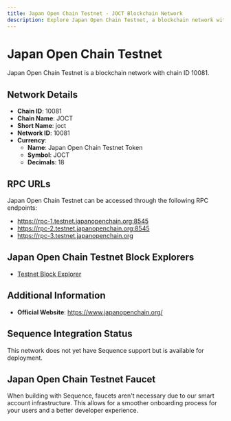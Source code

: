 ```yaml
--- 
title: Japan Open Chain Testnet - JOCT Blockchain Network
description: Explore Japan Open Chain Testnet, a blockchain network with chain ID 10081. Learn about its native currency, Japan Open Chain Testnet Token, and how to interact with the network.
---
```


# Japan Open Chain Testnet

Japan Open Chain Testnet is a blockchain network with chain ID 10081.

## Network Details

- **Chain ID**: 10081
- **Chain Name**: JOCT
- **Short Name**: joct
- **Network ID**: 10081
- **Currency**: 
  - **Name**: Japan Open Chain Testnet Token
  - **Symbol**: JOCT
  - **Decimals**: 18

## RPC URLs

Japan Open Chain Testnet can be accessed through the following RPC endpoints:

- https://rpc-1.testnet.japanopenchain.org:8545
- https://rpc-2.testnet.japanopenchain.org:8545
- https://rpc-3.testnet.japanopenchain.org

## Japan Open Chain Testnet Block Explorers

- [Testnet Block Explorer](https://explorer.testnet.japanopenchain.org)

## Additional Information

- **Official Website**: https://www.japanopenchain.org/

## Sequence Integration Status

This network does not yet have Sequence support but is available for deployment.

## Japan Open Chain Testnet Faucet

When building with Sequence, faucets aren't necessary due to our smart account infrastructure. This allows for a smoother onboarding process for your users and a better developer experience.
